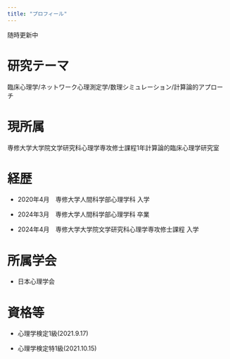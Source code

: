 ```yaml
---
title: "プロフィール"
---
```


随時更新中


# 研究テーマ


臨床心理学/ネットワーク心理測定学/数理シミュレーション/計算論的アプローチ


# 現所属


専修大学大学院文学研究科心理学専攻修士課程1年計算論的臨床心理学研究室


# 経歴


- 2020年4月　専修大学人間科学部心理学科 入学


- 2024年3月　専修大学人間科学部心理学科 卒業


- 2024年4月　専修大学大学院文学研究科心理学専攻修士課程 入学




# 所属学会


- 日本心理学会


# 資格等



- 心理学検定1級(2021.9.17)


- 心理学検定特1級(2021.10.15)